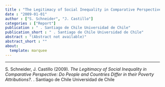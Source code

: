 ```yaml
---
title : "The Legitimacy of Social Inequality in Comparative Perspective: Do People and Countries Differ in their Poverty Attributions?"
date : "2009-01-01"
author : ["S. Schneider", "J. Castillo"]
categories : ["Report"]
publication : " . Santiago de Chile Universidad de Chile"
publication_short : " . Santiago de Chile Universidad de Chile"
abstract : "(Abstract not available)"
abstract_short : ""
about:
  template: marquee
---
```

---


::: {.callout-note title="How to cite this work"}

S. Schneider, J. Castillo (2009). *The Legitimacy of Social Inequality in Comparative Perspective: Do People and Countries Differ in their Poverty Attributions?*.  . Santiago de Chile Universidad de Chile

:::

